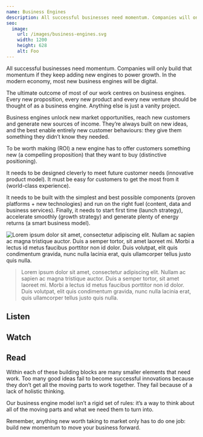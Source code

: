```yaml
---
name: Business Engines
description: All successful businesses need momentum. Companies will only build that momentum if they keep adding new engines to power growth. In the modern economy, most new business engines will be digital.
seo:
  image:
    url: /images/business-engines.svg
    width: 1200
    height: 628
    alt: Foo
---
```



<Article>
  <p class="lead">All successful businesses need momentum. Companies will only build that momentum if they keep adding new engines to power growth. In the modern economy, most new business engines will be digital.</p>

  <p class="h3">The ultimate outcome of most of our work centres on business engines. Every new proposition, every new product and every new venture should be thought of as a business engine. Anything else is just a vanity project.</p>

  Business engines unlock new market opportunities, reach new customers and generate new sources of income. They’re always built on new ideas, and the best enable entirely new customer behaviours: they give them something they didn’t know they needed.

  To be worth making (ROI) a new engine has to offer customers something new (a compelling proposition) that they want to buy (distinctive positioning).

  It needs to be designed cleverly to meet future customer needs (innovative product model). It must be easy for customers to get the most from it (world-class experience).

  It needs to be built with the simplest and best possible components (proven platforms + new technologies) and run on the right fuel (content, data and business services). Finally, it needs to start first time (launch strategy), accelerate smoothly (growth strategy) and generate plenty of energy returns (a smart business model).

  ![Lorem ipsum dolor sit amet, consectetur adipiscing elit. Nullam ac sapien ac magna tristique auctor. Duis a semper tortor, sit amet laoreet mi. Morbi a lectus id metus faucibus porttitor non id dolor. Duis volutpat, elit quis condimentum gravida, nunc nulla lacinia erat, quis ullamcorper tellus justo quis nulla.](/images/business-engines.svg)

  > Lorem ipsum dolor sit amet, consectetur adipiscing elit. Nullam ac sapien ac magna tristique auctor. Duis a semper tortor, sit amet laoreet mi. Morbi a lectus id metus faucibus porttitor non id dolor. Duis volutpat, elit quis condimentum gravida, nunc nulla lacinia erat, quis ullamcorper tellus justo quis nulla.

  ## Listen

  <Qux name="Foo" />

  ## Watch

  ## Read

  Within each of these building blocks are many smaller elements that need work. Too many good ideas fail to become successful innovations because they don’t get all the moving parts to work together. They fail because of a lack of holistic thinking.

  Our business engine model isn’t a rigid set of rules: it’s a way to think about all of the moving parts and what we need them to turn into.

  <p class="h3">Remember, anything new worth taking to market only has to do one job: build new momentum to move your business forward.</p>
</Article>

